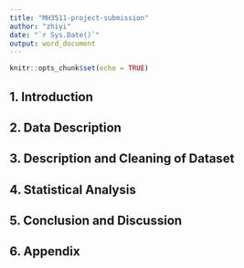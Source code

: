 ```yaml
---
title: "MH3511-project-submission"
author: "zhiyi"
date: "`r Sys.Date()`"
output: word_document
---
```


```r
knitr::opts_chunk$set(echo = TRUE)
```

## 1. Introduction



## 2. Data Description



## 3. Description and Cleaning of Dataset



## 4. Statistical Analysis



## 5. Conclusion and Discussion



## 6. Appendix



